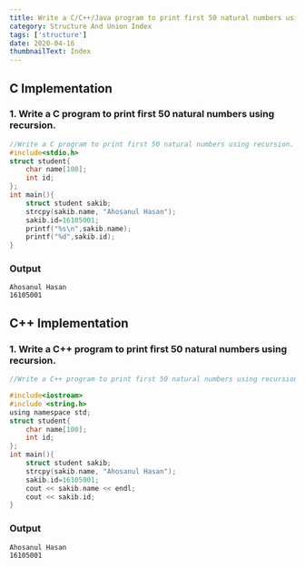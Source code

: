 ```yaml
---
title: Write a C/C++/Java program to print first 50 natural numbers using recursion.
category: Structure And Union Index
tags: ['structure']
date: 2020-04-16
thumbnailText: Index
---
```


## C Implementation
### 1. Write a C program to print first 50 natural numbers using recursion.
```c
//Write a C program to print first 50 natural numbers using recursion.
#include<stdio.h>
struct student{
    char name[100];
    int id;
};
int main(){
    struct student sakib;
    strcpy(sakib.name, "Ahosanul Hasan");
    sakib.id=16105001;
    printf("%s\n",sakib.name);
    printf("%d",sakib.id);
}
```
### Output
```
Ahosanul Hasan
16105001
```

## C++ Implementation
### 1. Write a C++ program to print first 50 natural numbers using recursion.
```c
//Write a C++ program to print first 50 natural numbers using recursion.

#include<iostream>
#include <string.h>
using namespace std;
struct student{
    char name[100];
    int id;
};
int main(){
    struct student sakib;
    strcpy(sakib.name, "Ahosanul Hasan");
    sakib.id=16105001;
    cout << sakib.name << endl;
    cout << sakib.id;
}
```
### Output
```
Ahosanul Hasan
16105001
```
